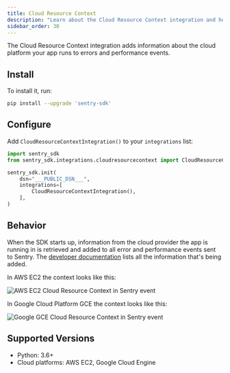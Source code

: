 ```yaml
---
title: Cloud Resource Context
description: "Learn about the Cloud Resource Context integration and how it adds information about the Cloud environment the project runs in."
sidebar_order: 30
---
```


The Cloud Resource Context integration adds information about the cloud platform your app runs to errors and performance events.

## Install

To install it, run:

```bash
pip install --upgrade 'sentry-sdk'
```

## Configure

Add `CloudResourceContextIntegration()` to your `integrations` list:

```python
import sentry_sdk
from sentry_sdk.integrations.cloudresourcecontext import CloudResourceContextIntegration

sentry_sdk.init(
    dsn="___PUBLIC_DSN___",
    integrations=[
        CloudResourceContextIntegration(),
    ],
)
```

## Behavior

When the SDK starts up, information from the cloud provider the app is running in is retrieved and added to all error and performance events sent to Sentry.
The [developer documentation](https://develop.sentry.dev/sdk/event-payloads/contexts/#runtime-context) lists all the information that's being added.

In AWS EC2 the context looks like this:

![AWS EC2 Cloud Resource Context in Sentry event](cloud-context-aws-ec2.png)

In Google Cloud Platform GCE the context looks like this:

![Google GCE Cloud Resource Context in Sentry event](cloud-context-gcp-gce.png)

## Supported Versions

- Python: 3.6+
- Cloud platforms: AWS EC2, Google Cloud Engine
